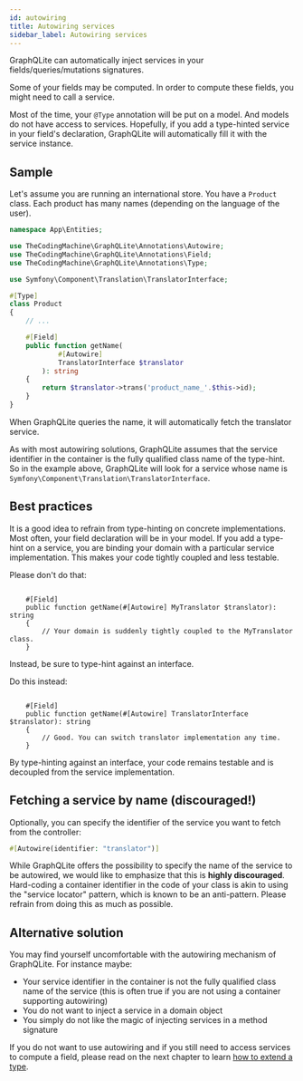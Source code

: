 ```yaml
---
id: autowiring
title: Autowiring services
sidebar_label: Autowiring services
---
```



GraphQLite can automatically inject services in your fields/queries/mutations signatures.

Some of your fields may be computed. In order to compute these fields, you might need to call a service.

Most of the time, your `@Type` annotation will be put on a model. And models do not have access to services.
Hopefully, if you add a type-hinted service in your field's declaration, GraphQLite will automatically fill it with
the service instance.

## Sample

Let's assume you are running an international store. You have a `Product` class. Each product has many names (depending
on the language of the user).


```php
namespace App\Entities;

use TheCodingMachine\GraphQLite\Annotations\Autowire;
use TheCodingMachine\GraphQLite\Annotations\Field;
use TheCodingMachine\GraphQLite\Annotations\Type;

use Symfony\Component\Translation\TranslatorInterface;

#[Type]
class Product
{
    // ...

    #[Field]
    public function getName(
            #[Autowire]
            TranslatorInterface $translator
        ): string
    {
        return $translator->trans('product_name_'.$this->id);
    }
}
```

When GraphQLite queries the name, it will automatically fetch the translator service.

<div class="alert alert--warning">As with most autowiring solutions, GraphQLite assumes that the service identifier
in the container is the fully qualified class name of the type-hint. So in the example above, GraphQLite will
look for a service whose name is <code>Symfony\Component\Translation\TranslatorInterface</code>.</div>

## Best practices

It is a good idea to refrain from type-hinting on concrete implementations.
Most often, your field declaration will be in your model. If you add a type-hint on a service, you are binding your domain
with a particular service implementation. This makes your code tightly coupled and less testable.

<div class="alert alert--danger">
Please don't do that:

<pre><code>
    #[Field]
    public function getName(#[Autowire] MyTranslator $translator): string
    {
        // Your domain is suddenly tightly coupled to the MyTranslator class.
    }
</code></pre>
</div>

Instead, be sure to type-hint against an interface.

<div class="alert alert--success">
Do this instead:

<pre><code>
    #[Field]
    public function getName(#[Autowire] TranslatorInterface $translator): string
    {
        // Good. You can switch translator implementation any time.
    }
</code></pre>
</div>

By type-hinting against an interface, your code remains testable and is decoupled from the service implementation.

## Fetching a service by name (discouraged!)

Optionally, you can specify the identifier of the service you want to fetch from the controller:


```php
#[Autowire(identifier: "translator")]
```

<div class="alert alert--danger">While GraphQLite offers the possibility to specify the name of the service to be
autowired, we would like to emphasize that this is <strong>highly discouraged</strong>. Hard-coding a container
identifier in the code of your class is akin to using the "service locator" pattern, which is known to be an
anti-pattern. Please refrain from doing this as much as possible.</div>

## Alternative solution

You may find yourself uncomfortable with the autowiring mechanism of GraphQLite. For instance maybe:

- Your service identifier in the container is not the fully qualified class name of the service (this is often true if you are not using a container supporting autowiring)
- You do not want to inject a service in a domain object
- You simply do not like the magic of injecting services in a method signature

If you do not want to use autowiring and if you still need to access services to compute a field, please read on
the next chapter to learn [how to extend a type](extend-type).
